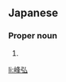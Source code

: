 ==Japanese==
{{ja-kanjitab|たか|ひろ}}

===Proper noun===
{{ja-pos|proper|たかひろ}}

# {{given name|male|lang=ja|sort=たかひろ}}

[[li:峰弘]]